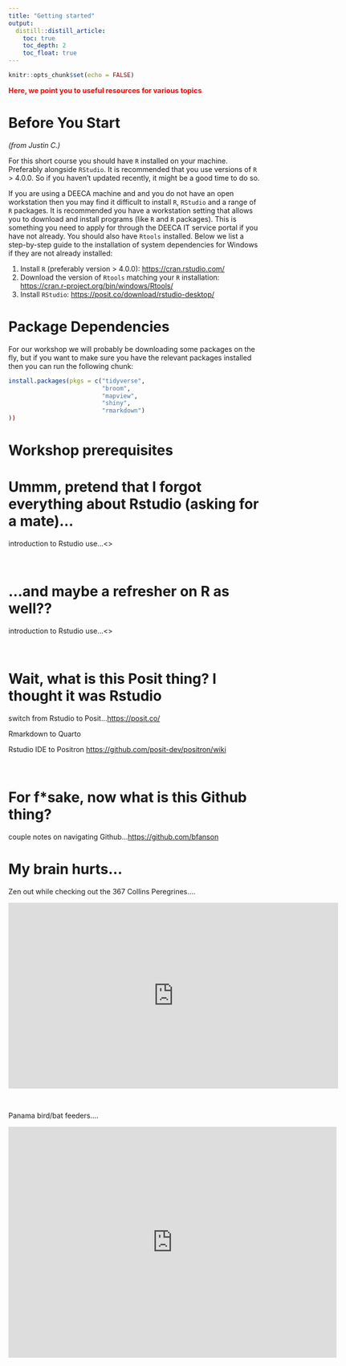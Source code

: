 ```yaml
---
title: "Getting started"
output:
  distill::distill_article:
    toc: true
    toc_depth: 2
    toc_float: true
---
```


```r
knitr::opts_chunk$set(echo = FALSE)
```


[**Here, we point you to useful resources for various topics**]{style="color:red;"}

# Before You Start

*(from Justin C.)*

For this short course you should have `R` installed on your machine. Preferably alongside `RStudio`. It is recommended that you use versions of `R` \> 4.0.0. So if you haven't updated recently, it might be a good time to do so.

If you are using a DEECA machine and and you do not have an open workstation then you may find it difficult to install `R`, `RStudio` and a range of `R` packages. It is recommended you have a workstation setting that allows you to download and install programs (like `R` and `R` packages). This is something you need to apply for through the DEECA IT service portal if you have not already. You should also have `Rtools` installed. Below we list a step-by-step guide to the installation of system dependencies for Windows if they are not already installed:

1.  Install `R` (preferably version \> 4.0.0): <https://cran.rstudio.com/>\
2.  Download the version of `Rtools` matching your `R` installation: <https://cran.r-project.org/bin/windows/Rtools/>\
3.  Install `RStudio`: <https://posit.co/download/rstudio-desktop/>

# Package Dependencies

For our workshop we will probably be downloading some packages on the fly, but if you want to make sure you have the relevant packages installed then you can run the following chunk:

```r
install.packages(pkgs = c("tidyverse",
                          "broom",
                          "mapview", 
                          "shiny", 
                          "rmarkdown")
))
```


# Workshop prerequisites




# Ummm, pretend that I forgot everything about Rstudio (asking for a mate)...

introduction to Rstudio use...\<\>

<br>

# ...and maybe a refresher on R as well??

introduction to Rstudio use...\<\>

<br>

# Wait, what is this Posit thing? I thought it was Rstudio

switch from Rstudio to Posit...<https://posit.co/>

Rmarkdown to Quarto

Rstudio IDE to Positron <https://github.com/posit-dev/positron/wiki>

<br>

# For f\*sake, now what is this Github thing?

couple notes on navigating Github...<https://github.com/bfanson>

# My brain hurts...

Zen out while checking out the 367 Collins Peregrines....

<iframe width="657" height="370" src="https://www.youtube.com/embed/VLLNNTjaSEA" title="367 Collins Falcons 2024 - South facing" frameborder="0" allow="accelerometer; autoplay; clipboard-write; encrypted-media; gyroscope; picture-in-picture; web-share" referrerpolicy="strict-origin-when-cross-origin" allowfullscreen></iframe>

<br>

Panama bird/bat feeders....

<iframe width="654" height="460" src="https://www.youtube.com/embed/VfFfS64rtZE" title="Panama Fruit Feeder Cam at Canopy Lodge powered by EXPLORE.org" frameborder="0" allow="accelerometer; autoplay; clipboard-write; encrypted-media; gyroscope; picture-in-picture; web-share" referrerpolicy="strict-origin-when-cross-origin" allowfullscreen></iframe>


<br>


